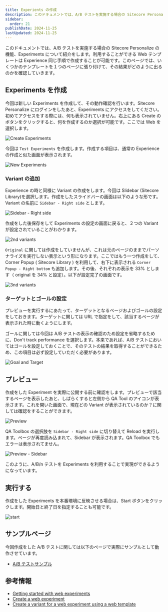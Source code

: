```yaml
---
title: Experients の作成
description: このドキュメントでは、A/B テストを実施する場合の Sitecore Personalize の機能、Experiments について紹介をします。利用することができる Web テンプレートは Experience 同じ手順で作成することが可能です。このページでは、いくつかのテンプレートを１つのページに張り付けて、その結果がどのように出るのかを確認していきます。
sidebar:
  order: 21
publishDate: 2024-11-25
lastUpdated: 2024-11-25
---
```


このドキュメントでは、A/B テストを実施する場合の Sitecore Personalize の機能、Experiments について紹介をします。利用することができる Web テンプレートは Experience 同じ手順で作成することが可能です。このページでは、いくつかのテンプレートを１つのページに張り付けて、その結果がどのように出るのかを確認していきます。

## Experiments を作成

今回は新しい Experiments を作成して、その動作確認を行います。Sitecore Personalize にログインをしたあと、Experiments にアクセスをしてください。初めてアクセスをする際には、何も表示されていません。右上にある Create のボタンをクリックすると、何を作成するのか選択が可能です。ここでは Web を選択します。

![Create Experiments](../../../assets/personalize/createexperiments01.png)

今回は `Test Experiments` を作成します。作成する項目は、通常の Experience の作成と似た画面が表示されます。

![New Experiments](../../../assets/personalize/createexperiments02.png)

### Variant の追加

Experience の時と同様に Variant の作成をします。今回は Slidebar (Sitecore Library)を選択します。作成をしたスライドバーの画面は以下のような形です。Variant の名前に `Sidebar - Right side` とします。

![Sidebar - Right side](../../../assets/personalize/createexperiments03.png)

作成をした後保存をして Experiments の設定の画面に戻ると、２つの Variant が設定されていることがわかります。

![2nd variants](../../../assets/personalize/createexperiments04.png)

`Original` に関しては作成をしていませんが、これは元のページのままでパーソナライズを実行しない表示という形になります。ここではもう一つ作成をして、Corner Popup ( Sitecore Library ) を利用して、右下に表示される `Corner Popup - Right bottom` も追加します。その後、それぞれの表示を 33% とします（ original を 34% と設定）。以下が設定完了の画面です。

![3nd variants](../../../assets/personalize/createexperiments05.png)

### ターゲットとゴールの設定

プレビューを実行するにあたって、ターゲットとなるページおよびゴールの設定をしておきます。ターゲットに関しては URL で指定をして、該当するページが表示された時に動くようにします。

ゴールに関しては今回は A/B テストの表示の確認のため設定を省略するために、Don't track performance を選択します。本来であれば、A/B テストにおいてはゴールを設定しておくことで、そのテストの結果を取得することができるため、この項目は必ず設定していただく必要があります。

![Goal and Target](../../../assets/personalize/createexperiments06.png)

## プレビュー

作成をした Experiment を実際に公開する前に確認をします。プレビューで該当するページを表示したあと、しばらくすると左側から QA Tool のアイコンが表示さます。これを開いた画面で、現在どの Variant が表示されているのか？に関しては確認をすることができます。

![Preview](../../../assets/personalize/createexperiments07.png)

QA Toolbox の選択肢を `Sidebar - Right side` に切り替えて Reload を実行します。ページが再度読み込まれて、Sidebar が表示されます。QA Toolbox でもエラーは表示されてません。

![Preview - Sidebar](../../../assets/personalize/createexperiments08.png)

このように、A/B/n テストを Experiments を利用することで実現ができるようになっています。

## 実行する

作成をした Experiments を本番環境に反映させる場合は、Start ボタンをクリックします。開始日と終了日を指定することも可能です。

![start](../../../assets/personalize/createexperiments09.png)

## サンプルページ

今回作成をした A/B テストに関しては以下のページで実際にサンプルとして動作させています。

- [A/B テストサンプル](/sample/test-experiment/)

## 参考情報

- [Getting started with web experiments](https://doc.sitecore.com/personalize/en/users/sitecore-personalize/getting-started-with-web-experiments.html)
- [Create a web experiment](https://doc.sitecore.com/personalize/en/users/sitecore-personalize/create-a-web-experiment.html)
- [Create a variant for a web experiment using a web template](https://doc.sitecore.com/personalize/en/users/sitecore-personalize/create-a-variant-for-a-web-experiment-using-a-web-template.html)
